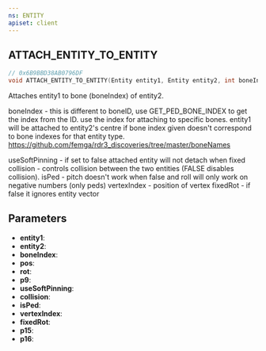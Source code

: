 ```yaml
---
ns: ENTITY
apiset: client
---
```

## ATTACH_ENTITY_TO_ENTITY

```c
// 0x6B9BBD38AB0796DF
void ATTACH_ENTITY_TO_ENTITY(Entity entity1, Entity entity2, int boneIndex, Vector3 pos, Vector3 rot, BOOL p9, BOOL useSoftPinning, BOOL collision, BOOL isPed, int vertexIndex, BOOL fixedRot, BOOL p15, BOOL p16);
```

Attaches entity1 to bone (boneIndex) of entity2.

boneIndex - this is different to boneID, use GET_PED_BONE_INDEX to get the index from the ID. use the index for attaching to specific bones. entity1 will be attached to entity2's centre if bone index given doesn't correspond to bone indexes for that entity type.
https://github.com/femga/rdr3_discoveries/tree/master/boneNames

useSoftPinning - if set to false attached entity will not detach when fixed
collision - controls collision between the two entities (FALSE disables collision).
isPed - pitch doesn't work when false and roll will only work on negative numbers (only peds)
vertexIndex - position of vertex
fixedRot - if false it ignores entity vector

## Parameters
* **entity1**:
* **entity2**:
* **boneIndex**:
* **pos**:
* **rot**:
* **p9**:
* **useSoftPinning**:
* **collision**:
* **isPed**:
* **vertexIndex**:
* **fixedRot**:
* **p15**:
* **p16**: